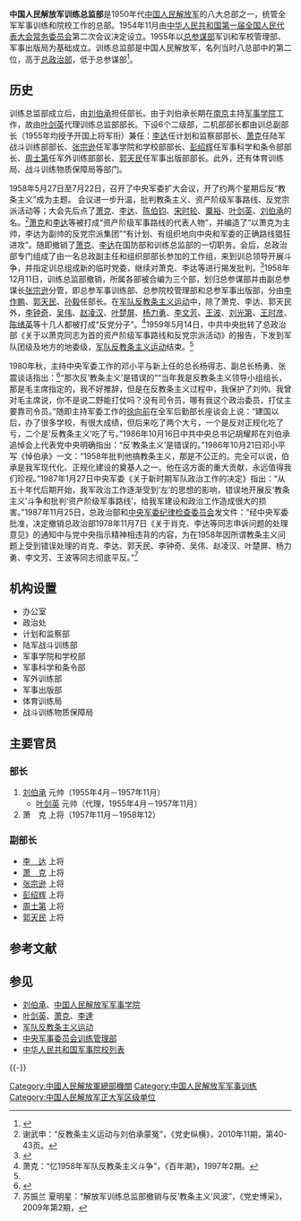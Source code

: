{{中华人民共和国军事}}

'''中国人民解放军训练总监部'''是1950年代[[中国人民解放军|中国人民解放军]]的八大总部之一，统管全军军事训练和院校工作的总部。1954年11月由[[中华人民共和国|中华人民共和国]][[第一届全国人民代表大会常务委员会|第一届全国人民代表大会常务委员会]]第二次会议决定设立。1955年以[[中国人民解放军总参谋部|总参谋部]]军训和军校管理部、军事出版局为基础成立。训练总监部是中国人民解放军，名列当时八总部中的第二位，高于[[中国人民解放军总政治部|总政治部]]，低于总参谋部<ref>{{Cite web|title=八总部之：中国人民解放军训练总监部_xhgggg_新浪博客|url=http://blog.sina.com.cn/s/blog_4d5df9740100isb9.html|accessdate=2019-08-24|work=blog.sina.com.cn|archive-date=2020-09-14|archive-url=https://web.archive.org/web/20200914195515/http://blog.sina.com.cn/s/blog_4d5df9740100isb9.html|dead-url=no}}</ref>。

== 历史 ==
训练总监部成立后，由[[刘伯承|刘伯承]]担任部长。由于刘伯承长期在[[南京|南京]]主持[[中国人民解放军军事学院|军事学院]]工作，故由[[叶剑英|叶剑英]]代理训练总监部部长。下设6个二级部，二机部部长都由训总副部长（1955年均授予开国上将军衔）兼任：[[李达_(上将)|李达]]任计划和监察部部长、[[萧克|萧克]]任陆军战斗训练部部长、[[张宗逊|张宗逊]]任军事学院和学校部部长、[[彭绍辉|彭绍辉]]任军事科学和条令部部长、[[周士第|周士第]]任军外训练部部长、[[郭天民|郭天民]]任军事出版部部长。此外，还有体育训练局、战斗训练物质保障局等部门。<!--萧克回忆：<ref name="xkhyl">《萧克回忆录》，解放军出版社，1997年01月版，ISBN 9787506533386</ref>（训总组建后，）“领导力量加强了，又充实了很多有军事理论知识和工作经验的干部。以前送到军事学院培训的十几名干部，这时也回来了。工作范围（主要是军队，还包括地方人民武装）更加扩大，面展得更开了。由于叶剑英是中央军委副主席，便于与各军区和各军、兵种协调，对组织合同演习等事情，比过去更顺利了。”“叶帅抓训练，是立足于现代战争的，他极力主张在全军开展现代条件下的军事训练，指出，现代战争具有发起的突然性、战况发展的迅速性、组织协同的复杂性等特点，人们就要根据这些特点组织训练。在叶帅的建议下，军委颁发了‘在加强特种地形的训练外，更要加强在原子武器条件下军队行动特点和军队夜间战斗的训练’的方针。后来叶帅又亲自主持制定了‘在党的建军思想和人民解放军固有素质及优良传统的基础上，继续提高社会主义觉悟，掌握现代军事技术，学会在现代——原子时代——条件下及复杂情况、复杂装备条件下的诸军种兵种合同作战，以应付可能的突然事变，保卫社会主义建设’的训练方针，这就使训练方针的表述更加准确和完善，也使军训工作的指导思想更加明确。”萧克除主管陆军部队训练外，还分工负责训总常务工作，协助叶剑英代部长处理一些日常事务。

1955年11月，叶剑英亲自担任总导演在组织了使用原子、化学武器条件下[[辽东半岛陆海空三军联合抗登陆演习|辽东半岛陆海空三军联合抗登陆演习]]。苏联、朝鲜、越南、蒙古等国派军事代表团参观。党和国家领导人刘少奇、周恩来、朱德、陈云、邓小平、彭德怀等到现场观摩指导。

1956年2月[[苏共第二十次代表大会|苏共第二十次代表大会]]上[[赫鲁晓夫|赫鲁晓夫]]做了《[[秘密报告|秘密报告]]》，批判对斯大林的个人崇拜。中共中央、毛泽东受到很大震动，开始反思建国以后学习苏联过程中[[教条主义|教条主义]]倾向问题。1956年6月，中共中央为纪念建党35周年，向全国发出了《关于学习〈改造我们的学习〉等五个文件的通知》，号召学习《[[改造我们的学习|改造我们的学习]]》《[[整顿党的作风|整顿党的作风]]》《[[反对党八股|反对党八股]]》《[[学习与时局|学习与时局]]》，通过学习提高思想水平，克服[[主观主义|主观主义]]（指[[经验主义|经验主义]]和[[教条主义|教条主义]]），特别是克服在学习外国经验中的教条主义倾向。“训练总监部开办了读书班，通过学习这五个文件，不少同志对前一段的工作进行了反思，认为我军的训练工作中，有生搬硬套苏联经验的教条主义倾向。”<ref name="zzxhyl">《张宗逊回忆录》，解放军出版社，2008年7月版，ISBN 9787506556491</ref>训练总监部“绝大多数同志认为，在向苏军学习过程中，存在某些不切实际、机械搬用和形式主义的毛病”“但总的看，建国6年来，军训工作成绩是主要的，缺点错误只是前进中的支流。”<ref name="xkhyl"/>但少数人认为：“教条主义在军队训练和教育系统已成为一种主要倾向，从训练方针、训练内容到训练方法，都有严重的教条主义，已是方针、路线问题。”<ref name="xkhyl"/>1956年11月，[[张宗逊|张宗逊]]、总政治部副主任[[甘泗淇|甘泗淇]]<ref>孟东：“军委训练总监部的建立与撤销”，《党史博览》，2004年第10期，第49-52页。</ref>带了一个工作组到南京在[[南京军事学院|南京军事学院]]和[[總高級步兵學校|總高級步兵學校]]调研，“写了一份比较系统的报告，主要肯定了几年来学习苏军的成绩；同时指出学习中也存在某些片面性，把一些不适用于我军的东西也学来了，并提出了一些改革的建议。”<ref name="zzxhyl"/>工作组有的人把训练工作中的某些缺点错误，都同教条主义联系起来，形成了军事学院教条主义严重的结论；有的人甚至说“军事学院是教条主义的大本营”；这段时间还传出“训练总监部是教条主义的司令部”的说法。<ref name="xiaoke"/>

1957年2月28日彭德怀带代总参谋长[[陈赓|陈赓]]、总政治部主任[[谭政|谭政]]等，到南京军事学院，和高级速成系和战役系部分学员、学院政治部、训练班和其他机关领导、干部座谈了3天。4月24日，彭德怀《在听取军事学院汇报中的谈话》送毛泽东并附信说：<ref name="yjm"/>“这次我在南京着重了解了军事学院的情况，同他们的教职学员分别座谈了3天，感到该院在教学工作中教条主义倾向相当严重。因为这个学院是训练我军高级干部的学校，对于全军的学校和部队影响很大，所以我特别向该院党委讲了一次话，着重提出该院应当展开反教条主义的工作。”4月25日毛泽东批复：“退彭。此件已阅，同意。”彭德怀对这篇讲话稍加整理，把其中“工作是有成绩的”改为“成绩是显著的” ，作为《视察南京军区工作向党中央和军委的汇报》中的一个部分，送中央政治局和军委。报告指出：<ref name="yjm"/>“在过去几年的教学中，存在一个很大的缺点，就是在教学中的教条主义相当严重。最主要的表现是教学内容和我国我军当前的实际情况不相适应。在教材和作业选定中，对于我军党委集体领导和首长分工负责相结合的制度，对于我军的政治工作制度照顾少，多半是采用了一长制”“在军事学院产生这些缺点，是有客观原因的。在学院开办的最初几年，没有适合我军情况的现成教材，因此许多教材不得不请苏联专家替我们编写；学院人力不足，忙于应付施教，不能兼顾研究我军自己的经验；我军的各种条令迟至今日没有编写出来，使教学无所依据。这都是可以理解的。从学院方面来说，在成立六年多之后，对于结合我国我军的实际情况进行教学，仍然没有引起应有的重视。特别是经过1956年9月全院学习五个整风文件，学院中的许多同志已经感到有反‘[[教条主义|教条主义]]’必要之后，而院党委仍然徘徊、犹豫、拖延，未能下定决心，使党委领导在教学工作上落后于客观实际了” “当然就军事学院的历史和客观情况来看，就现在的事实来看，产生了现在这种相当严重的教条主义现象，也不是意外的，不能把责任归咎于哪一个人。要论责任，我也是有责任的。”主持南京军事学院工作的代院长[[陈伯钧|陈伯钧]]、代政委[[钟期光|钟期光]]召开院党委扩大会议，学习贯彻讲话精神，并做出了《关于深入开展反教条主义的决定》，提出“学院成立以来的工作成绩是基本的、主要的”，认为缺点和错误的性质是“在学习马克思列宁主义和外国经验中的教条主义倾向”。<ref name="yjm"/>

1957年5月16日，彭德怀主持第109次军委会议，讨论[[總高級步兵學校|總高級步兵學校]]党委进一步反对教条主义的决定时说：<ref name="yjm"/>
<blockquote>
中国军事的教条主义是有历史根源的，从袁世凯建立新军以来，中国的军事学就开始衰退了。袁的新军是抄袭日本的东西，北伐时代是抄袭苏联的东西，蒋介石叛变革命以后，又去抄袭德、意、日、美、英的东西。中国的红军建立后，旧军队的制度和习气被农民游击队打得粉碎，逐渐创建了人民军队自己的一套。可是有人对这一套缺乏信心，有自卑感，认为自己的东西土里土气，不叫科学。当然对苏联的东西，我们还是要学，但是不要忘了自己的好东西。
</blockquote>

1957年11月，由于叶剑英筹建[[中国人民解放军军事科学院|军事科学院]]，由[[萧克|萧克]]接任训练总监部部长、党委书记。

1958年3月，毛泽东在[[中共中央成都会议|成都会议]]上说：“军事工作中搬了一部分教条，但建军基本原则坚持了，还不能说是教条主义。”因而，军内没有把教条主义作为主题批判。<ref>许人俊：“萧克回忆录中的彭德怀和林彪”，《党史博览》2014年第5期</ref>成都会议决定促一促军队的工作，使之与全国的形势相适应，因此确定召开军委扩大会议，重点议题是检查军委和各总部对工作的领导。

1958年3月10日至5月，训练总监部召开了机关四级干部会议，贯彻党中央的“双反”决定，开展反右倾保守、反贪污浪费，同时反“教条主义”，会议由萧克主持。讨论到反右倾保守和反“教条主义”的问题时，请示[[中央军委秘书长|中央军委秘书长]]把已经调到总参谋部任专职副总参谋长的张宗逊回来参加训总的该会议，批判其“[[经验主义|经验主义]]”。张宗逊回忆：<ref name="zzxhyl"/>“于是我又奉命重回离别了三个月的训总听取批判，当时，我在组织上、行政上已同训总无任何关系，既无权参与会议的领导，也无法获得会外的任何信息，只能只身坐在被告席上挨批。发言者的帽子不断升级，从‘[[保守主义|保守主义]]’、‘[[经验主义|经验主义]]’、‘[[修正主义|修正主义]]’到‘反苏’、‘右派’等等。被点名批判的还有[[孫毅_(1904年)|孙毅]]、[[彭施鲁|彭施鲁]]（在我兼任院校部部长时他们曾任副部长和处长）等几个同志。”

1958年4月8日，叶剑英到南京军事学院，在全院教职学员干部大会上讲话：<ref name="yjm"/>“有人说学院是教条主义的头头，但应该说，全军包括院校和部队都有教条主义的成份，当然不必安上一个教条主义的帽子。过去军事训练中出现教条主义倾向，主要责任在领导。'''训总'''首先应作自我批评，不要把责任推到底下，因为我们照搬、照翻、照印、照发，毫无疑问你们底下只好照办，我们四照，你们只一照。”-->

1958年5月27日至7月22日，召开了中央军委扩大会议，开了约两个星期后反“教条主义”成为主题。<!--5月29日，海军副司令员、海军学院院长[[方強|方強]]，给会议主席团写信，列举了军队建设中的教条主义的表现，建议这次军委扩大会议以反教条主义和经验主义为纲，检查军队各方面的工作。毛泽东看过此信后批示：“此件写得很好，提出了问题，彭[德怀]、黄[克诚]邓[小平]看后还我。我暂时不宜于讲话，先要让他们把问题放出来”“一方面有优良传统，另一方面，就整个历史说来不占全军统治地位的另一个恶劣传统是存在着，即非马克思主义的、有时是反马克思主义的传统，例如教条主义，军阀主义”“有些同志对会议的开法感到不满。此事容易，调整一下就好了。振起生气，大有可为”。5月30日，彭德怀在军委扩大会议第三次小型会议上说：<ref name="yjm"/>“苏军的一套组织制度和体制，大都是为着巩固单一首长制。我们有些同志由于受旧军队影响较深，看不到苏军的这些问题，反而热爱这一套。我们在学习上，搬错了一些东西，但也抵制了一些，不是全部都搬了。我们之所以要严肃地批判教条主义，是为着把我军的优良传统牢固地传下去；不然的话，当我军这批老的骨干死去以后，我军就有可能像[[匈牙利人民军|匈牙利军队]]那样变质垮台的危险。”会议根据毛泽东主席的指示，立即调整了会议安排，翌日发出扩大会议范围的通知，吸收全军军以上单位和部分师级单位的主要负责人参加，参加会议的正式代表，由369人增加到1004人，列席438人。

训总四级干部会议快要结束的时候，总政治部工作组到会，指出训练总监部是搞“教条主义”的，工作组组长宣布：<ref name="xiaoke"/>“训总的四级干部会，是向党进攻的会，因为反对XXX就是反对彭总，就是反党中央”，反“教条主义”成了会议主题，批判的矛头也逐渐集中到萧克和李达的身上。

6月7日下午，举行军委扩大会议第二次全体会议，军委秘书长黄克诚传达了毛泽东对方强的信的批语，号召与会者根据毛泽东主席“振起生气，大有可为”的指示和有关领导的意见，彻底解放思想，打破顾虑，敢想、敢说、敢于明辨是非，以反教条主义为纲，针对军委及总部各部的领导，通过小组会、大会、大字报、小字报等形式，大鸣大放、大争大辩，把会开好。1958年6月9日，[[中央军委秘书长|中央军委秘书长]]向军委扩大会议传达毛泽东的指示：主席对会议的决心很大，开不好，大家就不要走，并决定会议范围扩大到师。6月20日移到中南海怀仁堂开全体会议。[[萧克|萧克]]回忆：<ref name="xkhyl"/>“彭德怀在大会上讲了话，他一开始就提出反‘教条主义’斗争是‘在建军新阶段中两条军事路线的斗争’，并给我们扣上了‘军事教条主义’、‘反对毛泽东同志的建军思想和战略方针’的帽子。”6月21日、23日、29日，毛泽东在中南海怀仁堂的大会上讲话。6月21日，毛泽东对全体与会者讲话，回顾了党和军队历史上的教条主义错误给革命事业带来的损失后，指出：“有这么两部分教条主义：一部分是对资产阶级军事学和管理军队的制度，认为是神圣不可侵犯的，这是一种；再就是对苏联的，或叫无产阶级的军事学和管理军队制度，认为是神圣不可侵犯的。这在中央苏区一个时期是有的……解放以后又发生了教条主义”“有些人就是搬外国，不加区别地搬外国，这是妄自菲薄。”6月23日毛泽东在中南海与军委委员和军委扩大会议各组组长座谈，插话时说：“人民军队有没有教条主义呢？我在成都会议上说过，搬是搬了一些，但建军基本原则坚持下来了。现在有四种说法，一种是说没有，一种是说有，一种是说很多，一种是说相当多。说军队中没有教条主义是不存在的，究竟有多少，这次军委会议要实事求是地加以研究，不要夸大，也不要缩小，要坚持真理，修正错误”“苏联的经验有三种，一种是好的，我们用得上的，就要‘取经’；第二种是不好不坏的，要取其好的一部分；第三种是坏的，也可以研究，引以为戒”“一定要有选择地学”“要坚决反对教条主义，打倒洋奴思想，埋葬教条主义。”6月29日，毛泽东又在小组长座谈会上说：“战争中按照苏联条令执行是不行的，还是搞自己的条令。不知道军事学院和训总到底有多少马列主义。马列主义本来是行动的指南，而他们当作死条条来啃。如果马克思列宁在的话，一定要批评他们是教条主义。现在教条主义者主张抄苏联，请问苏联当时是抄谁的？”“军队训练已经8年多了，连一本战斗条令都没有搞出来。这次要集中一些有丰富工作、战斗经验的同志，要搞出一本自己的战斗条令”“这次会议主要是打倒奴隶思想，埋葬教条主义，以整风方式大鸣大放，破除迷信，提高思想，吸取经验教训，主要是教育全党全军，团结全党全军。”“要学习苏联的先进经验，但要与自己独创相结合，不能吃现成饭。吃现成饭是要打败仗的。要以我为主，总结自己的经验。争取苏联援助是必要的，但是主要还是自力更生。”萧克回忆，毛泽东在怀仁堂发表讲话：<ref name="yjm"/>“现在学校奇怪得很，中国革命战争经验不讲，专门讲‘十大打击’，而我们几十个打击也有，却不讲。……不知道军事学院、训总到底有多少马克思列宁主义。马列主义本来是行动的指南，而他们当作死条条来啃，马克思、列宁的话，一定批评他们是教条主义。”-->会议进一步升温，批判教条主义、资产阶级军事路线、反党宗派活动等；大会先后点了[[萧克|萧克]]、[[李达_(上将)|李达]]、[[陈伯钧|陈伯钧]]、[[宋时轮|宋时轮]]、[[粟裕|粟裕]]、[[叶剑英|叶剑英]]、[[刘伯承|刘伯承]]的名。<ref> 谢武申：“反教条主义运动与刘伯承蒙冤”，《党史纵横》，2010年11期，第40-43页。</ref>[[萧克|萧克]]和[[李达_(上将)|李达]]等被打成“资产阶级军事路线的代表人物”，并编造了“以萧克为主帅，李达为副帅的反党宗派集团”“有计划、有组织地向中央和军委的正确路线猖狂进攻”。随即撤销了[[萧克|萧克]]、[[李达_(上将)|李达]]在国防部和训练总监部的一切职务。会后，总政治部专门组成了由一名总政副主任和组织部部长参加的工作组，来到训总领导开展斗争，并指定训总组成新的临时党委，继续对萧克、李达等进行揭发批判。<ref>{{Cite web |url=https://www.jcszgdsxh.com/h-nd-1131.html |title=谢武申：“反教条主义运动中刘伯承、萧克、李达蒙冤始末”，《党史纵横》，2011年第2期，第35-38页。 |access-date=2022-04-29 |archive-date=2020-08-03 |archive-url=https://web.archive.org/web/20200803154651/https://www.jcszgdsxh.com/h-nd-1131.html }}</ref>1958年12月11日，训练总监部撤销，所属各部被合编为三个部，划归总参谋部并由副总参谋长[[张宗逊|张宗逊]]分管，即总参军事训练部、总参院校管理部和总参军事出版部，分由[[李作鹏|李作鹏]]、[[郭天民|郭天民]]、[[孫毅_(1904年)|孙毅]]任部长。在[[军队反教条主义运动|军队反教条主义运动]]中，除了萧克、李达、郭天民外，[[李钟奇|李钟奇]]、[[吴伟|吴伟]]、[[赵凌汉|赵凌汉]]、[[叶楚屏|叶楚屏]]、[[杨力勇|杨力勇]]、[[李文芳|李文芳]]、[[王波|王波]]、[[刘光第|刘光第]]、[[王时彦|王时彦]]、[[陈绪英|陈绪英]]等十几人都被打成“反党分子”。<ref name="xiaoke">萧克：“忆1958年军队反教条主义斗争”，《百年潮》，1997年2期。</ref>1959年5月14日，中共中央批转了总政治部《关于以萧克同志为首的资产阶级军事路线和反党宗派活动》的报告，下发到军队团级及地方的地委级，[[军队反教条主义运动|军队反教条主义运动]]结束。<ref name="yjm"/>

1980年秋，主持中央军委工作的邓小平与新上任的总长杨得志、副总长杨勇、张震谈话指出：<ref name="yjm">{{Cite web |url=https://news.qq.com/a/20100916/000556.htm |title=“反教条主义风波中彭德怀整肃刘伯承始末”，出处：尹家民著《红墙知情录(二)开国将帅的非常岁月》第二章，当代中国出版社出版，2010年10月版， ISBN 9787801709288 |access-date=2022-04-29 |archive-date=2022-04-29 |archive-url=https://web.archive.org/web/20220429124353/https://news.qq.com/a/20100916/000556.htm }}</ref>“那次反‘教条主义’是错误的”“当年我是反教条主义领导小组组长，那是毛主席指定的，我不好推辞，但是在反教条主义过程中，我保护了刘帅。我曾对毛主席说，你不是说二野能打仗吗？没有司令员，哪有我这个政治委员，打仗主要靠司令员。”随即主持军委工作的[[徐向前|徐向前]]在全军后勤部长座谈会上说：“建国以后，办了很多学校，有很大成绩，但后来吃了两个大亏，一个是反对正规化吃了亏，二个是‘反教条主义’吃了亏。”1986年10月16日中共中央总书记胡耀邦在刘伯承追悼会上代表党中央明确指出：“反‘教条主义’是错误的。”1986年10月21日邓小平写《悼伯承》一文：“1958年批判他搞教条主义，那是不公正的。完全可以说，伯承是我军现代化、正规化建设的奠基人之一。他在这方面的重大贡献，永远值得我们珍视。”1987年1月27日中央军委《关于新时期军队政治工作的决定》指出：“从五十年代后期开始，我军政治工作逐渐受到‘左’的思想的影响，错误地开展反‘教条主义’斗争和批判‘资产阶级军事路线’，给我军建设和政治工作造成很大的损害。”1987年11月25日，总政治部和[[中央军委纪律检查委员会|中央军委纪律检查委员会]]发文件：“经中央军委批准，决定撤销总政治部1978年11月7日《关于肖克、李达等同志申诉问题的处理意见》的通知中与党中央指示精神相违背的内容，为在1958年因所谓教条主义问题上受到错误处理的肖克、李达、郭天民、李钟奇、吴伟、赵凌汉、叶楚屏、杨力勇、李文芳、王波等同志彻底平反。”<ref>苏振兰 夏明星：“解放军训练总监部撤销与反‘教条主义’风波”，《党史博采》，2009年第2期，</ref>

== 机构设置 ==
* 办公室
* 政治处
* 计划和监察部
* 陆军战斗训练部
* 军事学院和学校部
* 军事科学和条令部
* 军外训练部
* 军事出版部
* 体育训练局
* 战斗训练物质保障局

== 主要官员 ==
=== 部长 ===
# [[刘伯承|刘伯承]] 元帅（1955年4月－1957年11月）
#* [[叶剑英|叶剑英]] 元帅（代理，1955年4月－1957年11月）
# 萧　克 上将（1957年11月－1958年12）

=== 副部长 ===
* [[李達_(上將)|李　达]] 上将
* [[萧克|萧　克]] 上将
* [[张宗逊|张宗逊]] 上将
* [[彭绍辉|彭绍辉]] 上将
* [[周士第|周士第]] 上将
* [[郭天民|郭天民]] 上将

== 参考文献 ==
{{Reflist}}

== 参见 ==
{{Portal box|中华人民共和国|中国共产党|军事|教育}}
* [[刘伯承|刘伯承]]、[[中国人民解放军军事学院|中国人民解放军军事学院]]
* [[叶剑英|叶剑英]]、[[萧克|萧克]]、[[李达_(上将)|李達]]
* [[军队反教条主义运动|军队反教条主义运动]]
*[[中央军事委员会训练管理部|中央军事委员会训练管理部]]
* [[中华人民共和国军事院校列表|中华人民共和国军事院校列表]]

{{-}}
{{中央军委|原}}

[[Category:中國人民解放軍總部機關|Category:中國人民解放軍總部機關]]
[[Category:中国人民解放军军事训练|Category:中国人民解放军军事训练]]
[[Category:中国人民解放军正大军区级单位|Category:中国人民解放军正大军区级单位]]